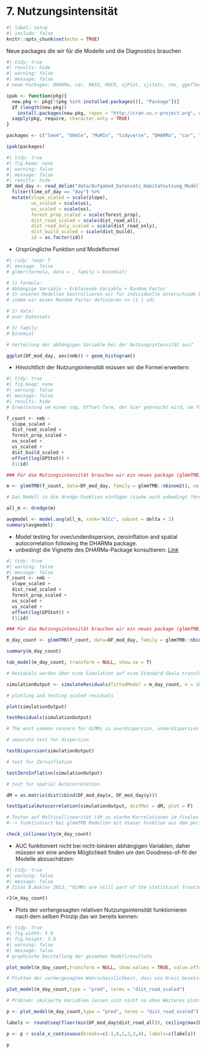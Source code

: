 # 7. Nutzungsintensität

```r
#| label: setup
#| include: false
knitr::opts_chunk$set(echo = TRUE)
```

Neue packages die wir für die Modelle und die Diagnostics brauchen

```r
#| tidy: true
#| results: hide
#| warning: false
#| message: false
# neue Packages: DHARMa, car, MASS, ROCR, sjPlot, sjstats, rms, ggeffects, cowplot

ipak <- function(pkg){
  new.pkg <- pkg[!(pkg %in% installed.packages()[, "Package"])]
  if (length(new.pkg)) 
    install.packages(new.pkg, repos = "http://cran.us.r-project.org", dependencies = TRUE)
  sapply(pkg, require, character.only = TRUE)
}

packages <- c("lme4", "bbmle", "MuMIn", "tidyverse", "DHARMa", "car", "MASS", "ROCR", "sjPlot", "rms", "ggeffects", "sjstats", "cowplot","glmmTMB", "performance", "kableExtra")

ipak(packages)
```

```r
#| tidy: true
#| fig.keep: none
#| warning: false
#| message: false
#| results: hide
DF_mod_day <- read_delim("data/Aufgabe4_Datensatz_Habitatnutzung_Modelle_20211101_moodle.csv", delim = ";") %>%
  filter(time_of_day == "day") %>%
  mutate(slope_scaled = scale(slope),
         us_scaled = scale(us),
         os_scaled = scale(os),
         forest_prop_scaled = scale(forest_prop),
         dist_road_scaled = scale(dist_road_all),
         dist_road_only_scaled = scale(dist_road_only),
         dist_build_scaled = scale(dist_build),
         id = as.factor(id))
```

- Ursprüngliche Funktion und Modelformel

```r
#| ridy: !expr T
#| message: false
# glmer(formula, data = , family = binomial)

# 1) formula: 
# Abhängige Variable ~ Erklärende Variable + Random Factor 
# In unseren Modellen kontrollieren wir für individuelle Unterschiede bei den Rehen 
# indem wir einen Random Factor definieren => (1 | id) 

# 2) data: 
# euer Datensatz

# 3) family: 
# binomial

# Verteilung der abhängigen Variable bei der Nutzungsintensität aus?

ggplot(DF_mod_day, aes(nmb)) + geom_histogram()
```

- Hinsichtlich der Nutzungsintensität müssen wir die Formel erweitern:

```r
#| tidy: true
#| fig.keep: none
#| warning: false
#| message: false
#| results: hide
# Erweiterung um einen sog. Offset-Term, der hier gebraucht wird, um für die Anzahl der GPS Lokalisationen (in der Spalte GPStot aufgeführt) zu korrigeren (eigentlich eine Skalierung der abhängigen Variable um die relative Nutzungsintensität zu modellieren) 

f_count <- nmb ~
  slope_scaled +
  dist_road_scaled +
  forest_prop_scaled +
  os_scaled +
  us_scaled +
  dist_build_scaled +
  offset(log(GPStot)) +
  (1|id)

### Für die Nutzungsintensität brauchen wir ein neues package (glmmTMB) um das GLMM fitten zu können. glmer kann leider mit der negativ binomial - Verteilung nicht in jedem Fall umgehen. 

m <- glmmTMB(f_count, data=DF_mod_day, family = glmmTMB::nbinom2(), na.action = "na.fail")

# Das Modell in die dredge-Funktion einfügen (siehe auch unbedingt ?dredge)

all_m <- dredge(m)

avgmodel <- model.avg(all_m, rank="AICc", subset = delta < 2)
summary(avgmodel)
```

- Model testing for over/underdispersion, zeroinflation and spatial autocorrelation following the DHARMa package.
- unbedingt die Vignette des DHARMa-Package konsultieren: [Link](https://cran.r-project.org/web/packages/DHARMa/vignettes/DHARMa.html)

```r
#| tidy: true
#| warning: false
#| message: false
f_count <- nmb ~
  slope_scaled +
  dist_road_scaled +
  forest_prop_scaled +
  os_scaled +
  us_scaled +
  offset(log(GPStot)) +
  (1|id)

### Für die Nutzungsintensität brauchen wir ein neues package (glmmTMB) um das GLMM fitten zu können. glmer kann leider mit der negativ binomial - Verteilung nicht in jedem Fall umgehen. 

m_day_count <- glmmTMB(f_count, data=DF_mod_day, family = glmmTMB::nbinom2())

summary(m_day_count)

tab_model(m_day_count, transform = NULL, show.se = T)

# Residuals werden über eine Simulation auf eine Standard-Skala transformiert und kännen anschliessend getestet werden. Dabei kann die Anzahl Simulationen eingestellt werden (dauert je nach dem sehr lange)

simulationOutput <- simulateResiduals(fittedModel = m_day_count, n = 10000)

# plotting and testing scaled residuals

plot(simulationOutput)

testResiduals(simulationOutput)

# The most common concern for GLMMs is overdispersion, underdispersion and zero-inflation.

# separate test for dispersion

testDispersion(simulationOutput)

# test for Zeroinflation

testZeroInflation(simulationOutput)

# test for spatial Autocorrelation

dM = as.matrix(dist(cbind(DF_mod_day$x, DF_mod_day$y)))

testSpatialAutocorrelation(simulationOutput, distMat = dM, plot = F)

# Testen auf Multicollinearität (dh zu starke Korrelationen im finalen Modell, zB falls auf Grund der ökologsichen Plausibilität stark korrelierte Variablen im Modell)
#--> funktioniert bei glmmTMB Modellen mit dieser Funktion aus dem performace package:

check_collinearity(m_day_count)
```

- AUC funktioniert nicht bei nicht-binären abhängigen Variablen, daher müssen wir eine andere Möglichkeit finden um den Goodness-of-fit der Modelle abzuschätzen:

```r
#| tidy: true
#| warning: false
#| message: false
# Zitat B.Bokler 2013: "GLMMs are still part of the statistical frontier, and not all of the answers about how to use them are known (even by experts)"

r2(m_day_count)
```

- Plots der vorhergesagten relativen Nutzungsintensität funktionieren nach dem selben Prinzip das wir bereits kennen:

```r
#| tidy: true
#| fig.width: 5.0
#| fig.height: 3.0
#| warning: false
#| message: false
# graphische Darstellung der gesamten Modellresultate

plot_model(m_day_count,transform = NULL, show.values = TRUE, value.offset = .3)

# Plotten der vorhergesagten Wahrscheinlichkeit, dass ein Kreis besetzt ist, in Abhängigkeit der erklärenden Variable basierend auf den Modellresultaten.

plot_model(m_day_count,type = "pred", terms = "dist_road_scaled")

# Problem: skalierte Variablen lassen sich nicht so ohne Weiteres plotten, hier ein quick-and-dirty hack um das Problem zu umgehen. Die Einstellungen müssen für jede Variable geändert werden

p <- plot_model(m_day_count,type = "pred", terms = "dist_road_scaled") 

labels <- round(seq(floor(min(DF_mod_day$dist_road_all)), ceiling(max(DF_mod_day$dist_road_all)), length.out = 6),2)

p <- p + scale_x_continuous(breaks=c(-1,0,1,2,3,4), labels=c(labels))

p
```
